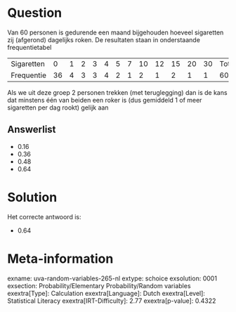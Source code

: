 Question
========

Van 60 personen is gedurende een maand bijgehouden hoeveel sigaretten
zij (afgerond) dagelijks roken. De resultaten staan in onderstaande
frequentietabel

  ------------ ---- --- --- --- --- --- --- ---- ---- ---- ---- ---- --------
  Sigaretten   0    1   2   3   4   5   7   10   12   15   20   30   Totaal
  Frequentie   36   4   3   3   4   2   1   2    1    2    1    1    60
  ------------ ---- --- --- --- --- --- --- ---- ---- ---- ---- ---- --------

Als we uit deze groep 2 personen trekken (met teruglegging) dan is de
kans dat minstens één van beiden een roker is (dus gemiddeld 1 of meer
sigaretten per dag rookt) gelijk aan

Answerlist
----------

* 0.16
* 0.36
* 0.48
* 0.64

Solution
========

Het correcte antwoord is: 

* 0.64

Meta-information
================
exname: uva-random-variables-265-nl
extype: schoice
exsolution: 0001
exsection: Probability/Elementary Probability/Random variables
exextra[Type]: Calculation
exextra[Language]: Dutch
exextra[Level]: Statistical Literacy
exextra[IRT-Difficulty]: 2.77
exextra[p-value]: 0.4322
